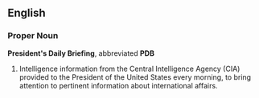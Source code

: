 ==English==

===Proper Noun=== <!-- Is it, actually?  There are several, for starters -->
'''President's Daily Briefing''', abbreviated '''PDB'''

# Intelligence information from the Central Intelligence Agency (CIA) provided to the President of the United States every morning, to bring attention to pertinent information about international affairs.